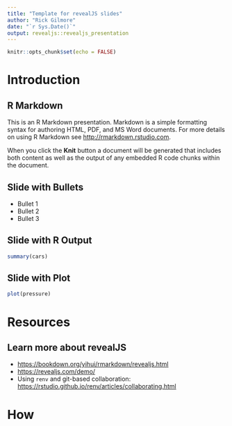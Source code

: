 ```yaml
---
title: "Template for revealJS slides"
author: "Rick Gilmore"
date: "`r Sys.Date()`"
output: revealjs::revealjs_presentation
---
```


```r
knitr::opts_chunk$set(echo = FALSE)
```

# Introduction

## R Markdown

This is an R Markdown presentation. Markdown is a simple formatting syntax for authoring HTML, PDF, and MS Word documents. For more details on using R Markdown see <http://rmarkdown.rstudio.com>.

When you click the **Knit** button a document will be generated that includes both content as well as the output of any embedded R code chunks within the document.

## Slide with Bullets

- Bullet 1
- Bullet 2
- Bullet 3

## Slide with R Output

```r
summary(cars)
```

## Slide with Plot

```r
plot(pressure)
```

# Resources

## Learn more about revealJS

- <https://bookdown.org/yihui/rmarkdown/revealjs.html>
- <https://revealjs.com/demo/>
- Using `renv` and git-based collaboration: <https://rstudio.github.io/renv/articles/collaborating.html>

# How